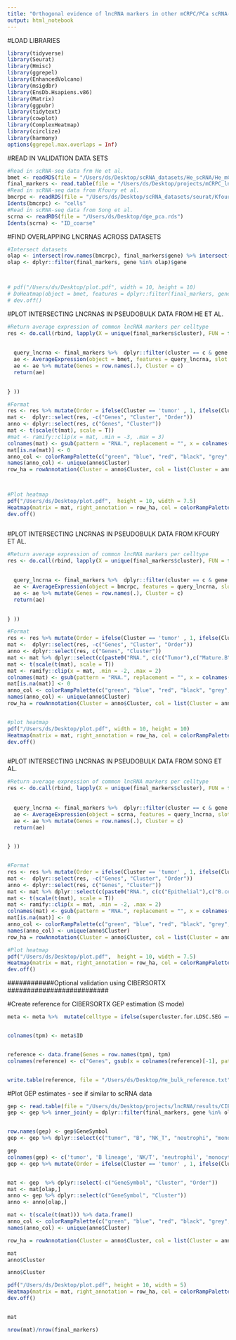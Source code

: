 ```yaml
---
title: "Orthogonal evidence of lncRNA markers in other mCRPC/PCa scRNA-seq datasets"
output: html_notebook
---
```

#LOAD LIBRARIES
```r

library(tidyverse)
library(Seurat)
library(Hmisc)
library(ggrepel)
library(EnhancedVolcano)
library(msigdbr)
library(EnsDb.Hsapiens.v86)
library(Matrix)
library(ggpubr)
library(tidytext)
library(cowplot)
library(ComplexHeatmap)
library(circlize)
library(harmony)
options(ggrepel.max.overlaps = Inf)


```


#READ IN VALIDATION DATA SETS
```r
#Read in scRNA-seq data frm He et al. 
bmet <- readRDS(file = "/Users/ds/Desktop/scRNA_datasets/He_scRNA/He_mCRPC.rds")
final_markers <- read.table(file = "/Users/ds/Desktop/projects/mCRPC_lncRNA_analysis/results/final_markers_mCRPC_He.txt", header = T, sep = "\t")
#Read in scRNA-seq data from Kfoury et al. 
bmcrpc <- readRDS(file = "/Users/ds/Desktop/scRNA_datasets/seurat/Kfoury_bmCRPC_scRNA.rds")
Idents(bmcrpc) <- "cells"
#Read in scRNA-seq data from Song et al. 
scrna <- readRDS(file = "/Users/ds/Desktop/dge_pca.rds")
Idents(scrna) <- "ID_coarse"

```

#FIND OVERLAPPING LNCRNAS ACROSS DATASETS
```r
#Intersect datasets
olap <- intersect(row.names(bmcrpc), final_markers$gene) %>% intersect( row.names(scrna))
olap <- dplyr::filter(final_markers, gene %in% olap)$gene



# pdf("/Users/ds/Desktop/plot.pdf", width = 10, height = 10)
# DoHeatmap(object = bmet, features = dplyr::filter(final_markers, gene %in% olap)$gene, slot = "scale.data", )
# dev.off()

```

#PLOT INTERSECTING LNCRNAS IN PSEUDOBULK DATA FROM HE ET AL. 
```r

#Return average expression of common lncRNA markers per celltype
res <- do.call(rbind, lapply(X = unique(final_markers$cluster), FUN = function(c){
  
  
  query_lncrna <- final_markers %>%  dplyr::filter(cluster == c & gene %in% olap) %>% arrange(-avg_log2FC)  %>% .$gene
  ae <- AverageExpression(object = bmet, features = query_lncrna, slot = "data") %>%  data.frame() %>% log1p() 
  ae <- ae %>% mutate(Genes = row.names(.), Cluster = c)
  return(ae)

  
} ))

#Format
res <- res %>% mutate(Order = ifelse(Cluster == 'tumor' , 1, ifelse(Cluster == 'B lineage', 2, ifelse(Cluster=='NK/T', 3, ifelse(Cluster == "neutrophil", 4, ifelse(Cluster == "monocyte/macrophage", 5, ifelse(Cluster == "erythroid", 6, 7))  ))))) %>% arrange(Order)
mat <-  dplyr::select(res, -c("Genes", "Cluster", "Order"))
anno <- dplyr::select(res, c("Genes", "Cluster"))
mat <- t(scale(t(mat), scale = T)) 
#mat <- ramify::clip(x = mat, .min = -3, .max = 3)
colnames(mat) <- gsub(pattern = "RNA.", replacement = "", x = colnames(mat))
mat[is.na(mat)] <- 0
anno_col <- colorRampPalette(c("green", "blue", "red", "black", "grey", "purple"))(6)
names(anno_col) <- unique(anno$Cluster)
row_ha = rowAnnotation(Cluster = anno$Cluster, col = list(Cluster = anno_col))



#Plot heatmap
pdf("/Users/ds/Desktop/plot.pdf",  height = 10, width = 7.5)
Heatmap(matrix = mat, right_annotation = row_ha, col = colorRampPalette(c("purple","black", "yellow"))(3), show_column_names = T, cluster_columns = F, na_col = 'black', cluster_rows = F, column_split =as.character(c("A", rep("B", 1),rep("C",1),rep("D", 1), "E" , "F")),row_names_gp = grid::gpar(fontsize = 10) , column_names_gp = gpar(fontsize = 10) ,row_split = c(rep("A",17 ), rep("B", 5), rep("C", 16), rep("D",11 ), rep("E", 8), rep("F", 4)))
dev.off()



```


#PLOT INTERSECTING LNCRNAS IN PSEUDOBULK DATA FROM KFOURY ET AL.
```r
#Return average expression of common lncRNA markers per celltype
res <- do.call(rbind, lapply(X = unique(final_markers$cluster), FUN = function(c){
  
  
  query_lncrna <- final_markers %>%  dplyr::filter(cluster == c & gene %in% olap) %>% arrange(-avg_log2FC)  %>% .$gene
  ae <- AverageExpression(object = bmcrpc, features = query_lncrna, slot = "data") %>%  data.frame() %>% log1p() 
  ae <- ae %>% mutate(Genes = row.names(.), Cluster = c)
  return(ae)

  
} ))

#Format
res <- res %>% mutate(Order = ifelse(Cluster == 'tumor' , 1, ifelse(Cluster == 'B lineage', 2, ifelse(Cluster=='NK/T', 3, ifelse(Cluster == "neutrophil", 4, ifelse(Cluster == "monocyte/macrophage", 5, ifelse(Cluster == "erythroid", 6, 7))  ))))) %>% arrange(Order)
mat <-  dplyr::select(res, -c("Genes", "Cluster", "Order"))
anno <- dplyr::select(res, c("Genes", "Cluster"))
mat <- mat %>% dplyr::select(c(paste0("RNA.", c(c("Tumor"),c("Mature.B","memBcell" ,"Pro.B","Immature.B.cells"),  c("CTL.1", "CTL.2", "NK", "NKT", "CD4..Naive" ,"Treg.Active","Th1.17","Treg.Resting","CD8..Naive"),c("Mono3" , "mDC"  ,"TIM" ,"TAM" ,"Mono2"  ,"Mono1","Monocyte.prog"), c("Erythroid")))))#Group similar celltypes together
mat <- t(scale(t(mat), scale = T)) 
mat <- ramify::clip(x = mat, .min = -2, .max = 2)
colnames(mat) <- gsub(pattern = "RNA.", replacement = "", x = colnames(mat))
mat[is.na(mat)] <- 0
anno_col <- colorRampPalette(c("green", "blue", "red", "black", "grey", "purple"))(6)
names(anno_col) <- unique(anno$Cluster)
row_ha = rowAnnotation(Cluster = anno$Cluster, col = list(Cluster = anno_col))


#plot heatmap
pdf("/Users/ds/Desktop/plot.pdf", width = 10, height = 10)
Heatmap(matrix = mat, right_annotation = row_ha, col = colorRampPalette(c("purple","black", "yellow"))(3), show_column_names = T, cluster_columns = F, na_col = 'black', cluster_rows = F, column_split =as.character(c("A", rep("B", 4),rep("C",9),rep("D", 7), "E" )), row_split = c(rep("A",17 ), rep("B", 5), rep("C", 16), rep("D",11 ), rep("E", 8), rep("F", 4)))
dev.off()



```


#PLOT INTERSECTING LNCRNAS IN PSEUDOBULK DATA FROM SONG ET AL.
```r
#Return average expression of common lncRNA markers per celltype
res <- do.call(rbind, lapply(X = unique(final_markers$cluster), FUN = function(c){
  
  
  query_lncrna <- final_markers %>%  dplyr::filter(cluster == c & gene %in% olap) %>% arrange(-avg_log2FC)  %>% .$gene
  ae <- AverageExpression(object = scrna, features = query_lncrna, slot = "data") %>%  data.frame() %>% log1p() 
  ae <- ae %>% mutate(Genes = row.names(.), Cluster = c)
  return(ae)

  
} ))


#Format
res <- res %>% mutate(Order = ifelse(Cluster == 'tumor' , 1, ifelse(Cluster == 'B lineage', 2, ifelse(Cluster=='NK/T', 3, ifelse(Cluster == "neutrophil", 4, ifelse(Cluster == "monocyte/macrophage", 5, ifelse(Cluster == "erythroid", 6, 7))  ))))) %>% arrange(Order)
mat <-  dplyr::select(res, -c("Genes", "Cluster", "Order"))
anno <- dplyr::select(res, c("Genes", "Cluster"))
mat <- mat %>% dplyr::select(c(paste0("RNA.", c(c("Epithelial"),c("B.cell", "Plasma"),  c("T.cell"),c("Myeloid")))))#Group similar cell types
mat <- t(scale(t(mat), scale = T)) 
mat <- ramify::clip(x = mat, .min = -2, .max = 2)
colnames(mat) <- gsub(pattern = "RNA.", replacement = "", x = colnames(mat))
mat[is.na(mat)] <- 0
anno_col <- colorRampPalette(c("green", "blue", "red", "black", "grey", "purple"))(6)
names(anno_col) <- unique(anno$Cluster)
row_ha = rowAnnotation(Cluster = anno$Cluster, col = list(Cluster = anno_col))

#Plot heatmap
pdf("/Users/ds/Desktop/plot.pdf",  height = 10, width = 7.5)
Heatmap(matrix = mat, right_annotation = row_ha, col = colorRampPalette(c("purple","black", "yellow"))(3), show_column_names = T, cluster_columns = F, na_col = 'black', cluster_rows = F, column_split =as.character(c("A", rep("B", 2),rep("C",1),rep("D", 1))),row_split = c(rep("A",17 ), rep("B", 5), rep("C", 16), rep("D",11 ), rep("E", 8), rep("F", 4)))
dev.off()


```


############Optional validation using CIBERSORTX ##########################

#Create reference for CIBERSORTX GEP estimation (S mode)
```r


meta <- meta %>%  mutate(celltype = ifelse(supercluster.for.LDSC.SEG == "NK/T", "NK_T.", ifelse(supercluster.for.LDSC.SEG == "monocyte/macrophage", "monocyte_macrophage.",ifelse(supercluster.for.LDSC.SEG == "B lineage", "B.",ifelse(supercluster.for.LDSC.SEG == "tumor", "tumor.", ifelse(supercluster.for.LDSC.SEG == "erythroid", "erythroid.", supercluster.for.LDSC.SEG)) ) ))) %>% group_by(celltype) %>% mutate(ID = paste0(celltype, 1:n())) 


colnames(tpm) <- meta$ID


reference <- data.frame(Genes = row.names(tpm), tpm)
colnames(reference) <- c("Genes", gsub(x = colnames(reference)[-1], pattern = ".[0-9]*$", replacement = ""))


write.table(reference, file = "/Users/ds/Desktop/He_bulk_reference.txt", quote = F, row.names = F, sep = "\t" )


```

#Plot GEP estimates - see if similar to scRNA data
```r
gep <- read.table(file = "/Users/ds/Desktop/projects/lncRNA/results/CIBERSORTxGEP_Job40_GEPs.txt", header = T)
gep <- gep %>% inner_join(y = dplyr::filter(final_markers, gene %in% olap), by = c("GeneSymbol"= "gene"))


row.names(gep) <- gep$GeneSymbol
gep <- gep %>% dplyr::select(c("tumor", "B", "NK_T", "neutrophi", "monocyte_macrophage", "erythroid", "cluster", "GeneSymbol"))

gep
colnames(gep) <- c('tumor', 'B lineage', 'NK/T', 'neutrophil', 'monocyte/macrophage', 'erythroid', 'Cluster', 'GeneSymbol')
gep <- gep %>% mutate(Order = ifelse(Cluster == 'tumor' , 1, ifelse(Cluster == 'B lineage', 2, ifelse(Cluster=='NK/T', 3, ifelse(Cluster == "neutrophil", 4, ifelse(Cluster == "monocyte/macrophage", 5, ifelse(Cluster == "erythroid", 6, 7))  ))))) %>% arrange(Order)


mat <- gep  %>% dplyr::select(-c("GeneSymbol", "Cluster", "Order"))
mat <- mat[olap,]
anno <- gep %>% dplyr::select(c("GeneSymbol", "Cluster"))
anno <- anno[olap,]

mat <- t(scale(t(mat))) %>% data.frame() 
anno_col <- colorRampPalette(c("green", "blue", "red", "black", "grey", "purple"))(6)
names(anno_col) <- unique(anno$Cluster)

row_ha = rowAnnotation(Cluster = anno$Cluster, col = list(Cluster = anno_col))

mat
anno$Cluster

anno$Cluster

pdf("/Users/ds/Desktop/plot.pdf", height = 10, width = 5)
Heatmap(matrix = mat, right_annotation = row_ha, col = colorRampPalette(c("purple","black", "yellow"))(3), show_column_names = T, cluster_rows = F, cluster_columns = F, na_col = 'black', row_split  = c(rep("A",16 ), rep("B", 2), rep("C", 9), rep("D",11 ), rep("E", 3), rep("F", 4)) , column_split = letters[1:6], height = unit(10, 'cm'), row_names_gp = grid::gpar(fontsize = 8) , column_names_gp = gpar(fontsize = 10), cluster_row_slices = F, cluster_column_slices = F)
dev.off()


mat

nrow(mat)/nrow(final_markers)


```

